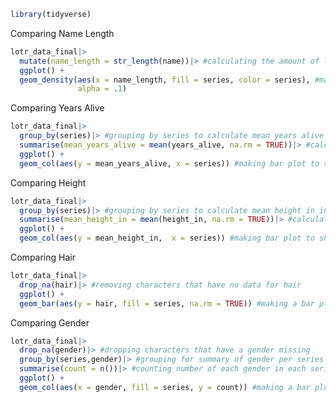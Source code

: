 ```r
library(tidyverse)
```

Comparing Name Length

```r
lotr_data_final|>
  mutate(name_length = str_length(name))|> #calculating the amount of letters in each name
  ggplot() +
  geom_density(aes(x = name_length, fill = series, color = series), #making over-layed density plots to show the distribution of name lengths
               alpha = .1)
```

Comparing Years Alive

```r
lotr_data_final|>
  group_by(series)|> #grouping by series to calculate mean years alive
  summarise(mean_years_alive = mean(years_alive, na.rm = TRUE))|> #calculating mean years alive per series
  ggplot() +
  geom_col(aes(y = mean_years_alive, x = series)) #making bar plot to show differences between series
```

Comparing Height

```r
lotr_data_final|>
  group_by(series)|> #grouping by series to calculate mean height in inches
  summarise(mean_height_in = mean(height_in, na.rm = TRUE))|> #calculating the average height in inches
  ggplot() +
  geom_col(aes(y = mean_height_in,  x = series)) #making bar plot to show differences in height between series
```


Comparing Hair

```r
lotr_data_final|>
  drop_na(hair)|> #removing characters that have no data for hair
  ggplot() +
  geom_bar(aes(y = hair, fill = series, na.rm = TRUE)) #making a bar plot to compare the number of characters in each series that have a color of hair
```


Comparing Gender

```r
lotr_data_final|>
  drop_na(gender)|> #dropping characters that have a gender missing 
  group_by(series,gender)|> #grouping for summary of gender per series
  summarise(count = n())|> #counting number of each gender in each series
  ggplot() +
  geom_col(aes(x = gender, fill = series, y = count)) #making a bar plot that shows the difference of distribution of gender 
```





